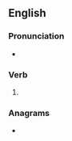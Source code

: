 ==English==

===Pronunciation===
* {{rhymes|ɪtən|lang=en}}

===Verb===
{{head|en|past participle}}

# {{past participle of|slit|lang=en|nocat=1}}

===Anagrams===
* {{anagrams|en|Littens|netlist|settlin'}}